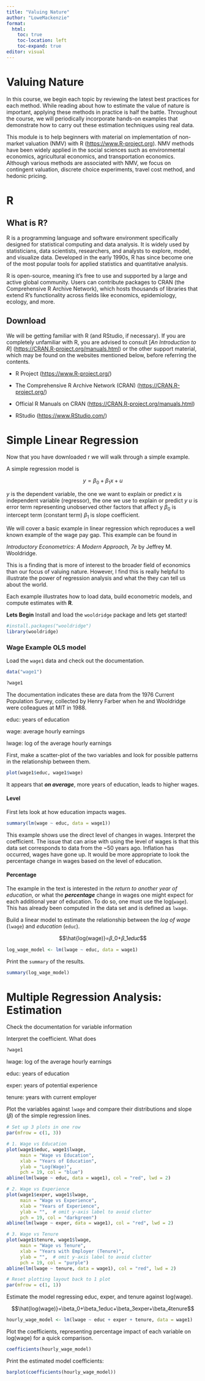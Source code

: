 ```yaml
---
title: "Valuing Nature"
author: "LoweMackenzie"
format:
  html:
    toc: true
    toc-location: left
    toc-expand: true
editor: visual
---
```


# Valuing Nature

In this course, we begin each topic by reviewing the latest best practices for each method. While reading about how to estimate the value of nature is important, applying these methods in practice is half the battle. Throughout the course, we will periodically incorporate hands-on examples that demonstrate how to carry out these estimation techniques using real data.

This module is to help beginners with material on implementation of non-market valuation (NMV) with R ([https://www.R-project.org](https://www.r-project.org/)). NMV methods have been widely applied in the social sciences such as environmental economics, agricultural economics, and transportation economics. Although various methods are associated with NMV, we focus on contingent valuation, discrete choice experiments, travel cost method, and hedonic pricing.

# R

## What is R?

R is a programming language and software environment specifically designed for statistical computing and data analysis. It is widely used by statisticians, data scientists, researchers, and analysts to explore, model, and visualize data. Developed in the early 1990s, R has since become one of the most popular tools for applied statistics and quantitative analysis.

R is open-source, meaning it's free to use and supported by a large and active global community. Users can contribute packages to CRAN (the Comprehensive R Archive Network), which hosts thousands of libraries that extend R's functionality across fields like economics, epidemiology, ecology, and more.

## Download

We will be getting familiar with R (and RStudio, if necessary). If you are completely unfamiliar with R, you are advised to consult \[*An Introduction to R*\] ([https://CRAN.R-project.org/manuals.html](https://cran.r-project.org/manuals.html)) or the other support material, which may be found on the websites mentioned below, before referring the contents.

-   R Project ([https://www.R-project.org/](https://www.r-project.org/))

-   The Comprehensive R Archive Network (CRAN) ([https://CRAN.R-project.org/](https://cran.r-project.org/))

-   Official R Manuals on CRAN ([https://CRAN.R-project.org/manuals.html](https://cran.r-project.org/manuals.html))

-   RStudio ([https://www.RStudio.com/](https://www.rstudio.com/))

# Simple Linear Regression

Now that you have downloaded r we will walk through a simple example.

A simple regression model is

$$y=\beta_0+\beta_1x+u$$

$y$ is the dependent variable, the one we want to explain or predict $x$ is independent variable (regressor), the one we use to explain or predict $y$ $u$ is error term representing unobserved other factors that affect y $β_0$ is intercept term (constant term) $β_1$ is slope coefficient.

We will cover a basic example in linear regression which reproduces a well known example of the wage pay gap. This example can be found in

*Introductory Econometrics: A Modern Approach, 7e* by Jeffrey M. Wooldridge.

This is a finding that is more of interest to the broader field of economics than our focus of valuing nature. However, I find this is really helpful to illustrate the power of regression analysis and what the they can tell us about the world.

Each example illustrates how to load data, build econometric models, and compute estimates with **R**.

**Lets Begin** Install and load the `wooldridge` package and lets get started!

```r
#install.packages("wooldridge")
library(wooldridge)

```

### **Wage Example OLS model**

Load the `wage1` data and check out the documentation.

```r
data("wage1")

?wage1
```

The documentation indicates these are data from the 1976 Current Population Survey, collected by Henry Farber when he and Wooldridge were colleagues at MIT in 1988.

educ: years of education

wage: average hourly earnings

lwage: log of the average hourly earnings

First, make a scatter-plot of the two variables and look for possible patterns in the relationship between them.

```r
plot(wage1$educ, wage1$wage)
```

It appears that ***on average***, more years of education, leads to higher wages.

#### Level

First lets look at how education impacts wages.

```r
summary(lm(wage ~ educ, data = wage1))

```

This example shows use the direct level of changes in wages. Interpret the coefficient. The issue that can arise with using the level of wages is that this data set corresponds to data from the \~50 years ago. Inflation has occurred, wages have gone up. It would be more appropriate to look the percentage change in wages based on the level of education.

#### Percentage

The example in the text is interested in the *return to another year of education*, or what the ***percentage*** change in wages one might expect for each additional year of education. To do so, one must use the log(`wage`). This has already been computed in the data set and is defined as `lwage`.

Build a linear model to estimate the relationship between the *log of wage* (`lwage`) and *education* (`educ`).

$$\hat{log(wage)}=𝛽_0+𝛽_1𝑒𝑑𝑢𝑐$$

```r
log_wage_model <- lm(lwage ~ educ, data = wage1)
```

Print the `summary` of the results.

```r
summary(log_wage_model)
```

# **Multiple Regression Analysis: Estimation**

Check the documentation for variable information

Interpret the coefficient. What does

```r
?wage1
```

lwage: log of the average hourly earnings

educ: years of education

exper: years of potential experience

tenure: years with current employer

Plot the variables against `lwage` and compare their distributions and slope (𝛽) of the simple regression lines.

```r
# Set up 3 plots in one row
par(mfrow = c(1, 3))

# 1. Wage vs Education
plot(wage1$educ, wage1$lwage,
     main = "Wage vs Education",
     xlab = "Years of Education",
     ylab = "Log(Wage)",
     pch = 19, col = "blue")
abline(lm(lwage ~ educ, data = wage1), col = "red", lwd = 2)

# 2. Wage vs Experience
plot(wage1$exper, wage1$lwage,
     main = "Wage vs Experience",
     xlab = "Years of Experience",
     ylab = "",  # omit y-axis label to avoid clutter
     pch = 19, col = "darkgreen")
abline(lm(lwage ~ exper, data = wage1), col = "red", lwd = 2)

# 3. Wage vs Tenure
plot(wage1$tenure, wage1$lwage,
     main = "Wage vs Tenure",
     xlab = "Years with Employer (Tenure)",
     ylab = "",  # omit y-axis label to avoid clutter
     pch = 19, col = "purple")
abline(lm(lwage ~ tenure, data = wage1), col = "red", lwd = 2)

# Reset plotting layout back to 1 plot
par(mfrow = c(1, 1))

```

Estimate the model regressing educ, exper, and tenure against log(wage).

$$\hat{log(wage)}=\beta_0+\beta_1educ+\beta_3exper+\beta_4tenure$$

```r
hourly_wage_model <- lm(lwage ~ educ + exper + tenure, data = wage1)
```

Plot the coefficients, representing percentage impact of each variable on log(wage) for a quick comparison.

```r
coefficients(hourly_wage_model)
```

Print the estimated model coefficients:

```r
barplot(coefficients(hourly_wage_model))

```

# 
